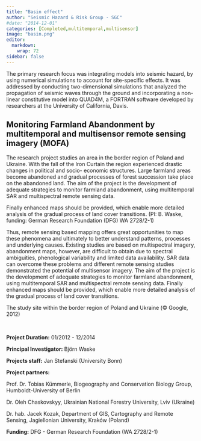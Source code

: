 ```yaml
---
title: "Basin effect"
author: "Seismic Hazard & Risk Group - SGC"
#date: "2014-12-01"
categories: [Completed,multitemporal,multisensor]
image: "basin.png"
editor: 
  markdown: 
    wrap: 72
sidebar: false
---
```


The primary research focus was integrating models into seismic hazard, by using numerical simulations to account for site-specific effects. It was addressed by conducting two-dimensional simulations that analyzed the propagation of seismic waves through the ground and incorporating a non-linear constitutive model into QUAD4M, a FORTRAN software developed by researchers at the University of California, Davis.

::: {.box .box-project-doc}
# Monitoring Farmland Abandonment by multitemporal and multisensor remote sensing imagery (MOFA) 

::: {.editor-content .abstract}
The research project studies an area in the border region of Poland and
Ukraine. With the fall of the Iron Curtain the region experienced
drastic changes in political and socio- economic structures. Large
farmland areas become abandoned and gradual processes of forest
succession take place on the abandoned land. The aim of the project is
the development of adequate strategies to monitor farmland abandonment,
using multitemporal SAR and multispectral remote sensing data.\
:::

::: {.editor-content .box-project-doc-container}
Finally enhanced maps should be provided, which enable more detailed
analysis of the gradual process of land cover transitions. (PI: B.
Waske, funding: German Research Foundation (DFG) WA 2728/2-1)

Thus, remote sensing based mapping offers great opportunities to map
these phenomena and ultimately to better understand patterns, processes
and underlying causes. Existing studies are based on multispectral
imagery, abandonment maps, however, are difficult to obtain due to
spectral ambiguities, phenological variability and limited data
availability. SAR data can overcome these problems and different remote
sensing studies demonstrated the potential of multisensor imagery. The
aim of the project is the development of adequate strategies to monitor
farmland abandonment, using multitemporal SAR and multispectral remote
sensing data. Finally enhanced maps should be provided, which enable
more detailed analysis of the gradual process of land cover transitions.


The study site within the border region of Poland and Ukraine (© Google,
2012)

**\
**

**Project Duration:** 01/2012 - 12/2014

**Principal Investigator:** Björn Waske

**Projects staff:** Jan Stefanski (University Bonn)

**Project partners:**

Prof. Dr. Tobias Kümmerle, Biogeography and Conservation Biology Group,
Humboldt-University of Berlin

Dr. Oleh Chaskovskyy, Ukrainian National Forestry University, Lviv
(Ukraine)

Dr. hab. Jacek Kozak, Department of GIS, Cartography and Remote Sensing,
Jagiellonian University, Kraków (Poland)

**Funding:** DFG - German Research Foundation (WA 2728/2-1)

\
:::
:::
